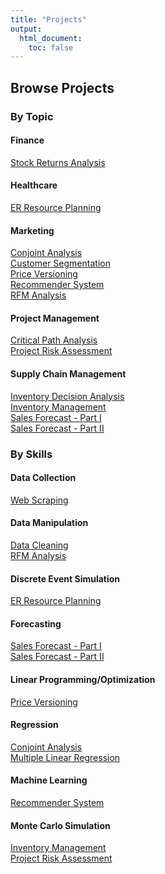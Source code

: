 ```yaml
---
title: "Projects"
output:
  html_document:
    toc: false
---
```


```{=html}
<style>
  .title {
    display: none
  }
</style>
```

## Browse Projects {.tabset .tabset-fade .tabset-pills}

### By Topic

#### Finance

[Stock Returns Analysis](p01_stock_returns_analysis.html)<br/>

#### Healthcare

[ER Resource Planning](p05_er_resource_planning.html)<br/>

#### Marketing

[Conjoint Analysis](p15_conjoint_analysis.html)<br/>
[Customer Segmentation](p10_customer_segmentation.html)<br/>
[Price Versioning](p02_price_versioning.html)<br/>
[Recommender System](p11_recommender_system.html)<br/>
[RFM Analysis](p06_rfm_analysis.html)<br/>

#### Project Management

[Critical Path Analysis](p13_critical_path_analysis.html)<br/>
[Project Risk Assessment](p03_project_risk_assessment.html)<br/>

#### Supply Chain Management

[Inventory Decision Analysis](p12_inventory_decision_analysis.html)<br/>
[Inventory Management](p04_inventory_management.html)<br/>
[Sales Forecast - Part I](p08_sales_forecast_part_1.html)<br/>
[Sales Forecast - Part II](p08_sales_forecast_part_2.html)<br/>

### By Skills

#### Data Collection

[Web Scraping](p09_web_scraping.html)<br/>

#### Data Manipulation

[Data Cleaning](p07_data_cleaning.html)<br/>
[RFM Analysis](p06_rfm_analysis.html)<br/>

#### Discrete Event Simulation

[ER Resource Planning](p05_er_resource_planning.html)<br/>

#### Forecasting

[Sales Forecast - Part I](p08_sales_forecast_part_1.html)<br/>
[Sales Forecast - Part II](p08_sales_forecast_part_2.html)<br/>

#### Linear Programming/Optimization

[Price Versioning](p02_price_versioning.html)<br/>

#### Regression

[Conjoint Analysis](p15_conjoint_analysis.html)<br/>
[Multiple Linear Regression](]p14_multiple_linear_regression.html)<br/>

#### Machine Learning

[Recommender System](p11_recommender_system.html)<br/>

#### Monte Carlo Simulation

[Inventory Management](p04_inventory_management.html)<br/>
[Project Risk Assessment](p03_project_risk_assessment.html)<br/>